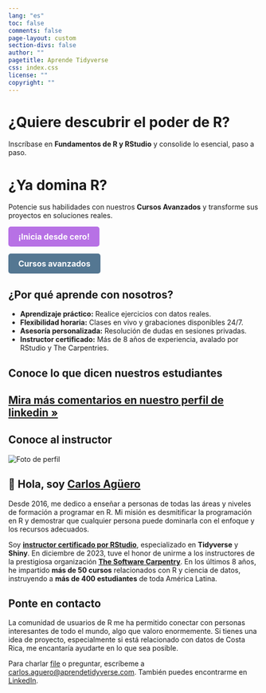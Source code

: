 ```yaml
---
lang: "es"
toc: false
comments: false
page-layout: custom
section-divs: false
author: ""
pagetitle: Aprende Tidyverse
css: index.css
license: ""
copyright: ""
---
```


::: hero-banner
::: content-block
::: hero-text


# ¿Quiere descubrir el poder de R?
Inscríbase en **Fundamentos de R y RStudio** y consolide lo esencial, paso a paso.

# ¿Ya domina R?
Potencie sus habilidades con nuestros **Cursos Avanzados** y transforme sus proyectos en soluciones reales.

::: hero-buttons
<a href="https://aprendetidyverse.com/courses/fundamentos_R.html" style="background-color: #B771E5; color: white; padding: 10px 20px; border: none; border-radius: 5px; text-decoration: none; font-size: 16px; font-weight: bold; display: inline-block; cursor: pointer; transition: background-color 0.3s ease;">¡Inicia desde cero!</a>

<a href="https://aprendetidyverse.com/courses/visualizacion_datos_R.html" style="background-color: #547792; color: white; padding: 10px 20px; border: none; border-radius: 5px; text-decoration: none; font-size: 16px; font-weight: bold; display: inline-block; cursor: pointer; transition: background-color 0.3s ease;">Cursos avanzados</a>
:::
:::


:::
:::

::: content-block

::: content-block
## ¿Por qué aprende con nosotros?

- **Aprendizaje práctico:** Realice ejercicios con datos reales.  
- **Flexibilidad horaria:** Clases en vivo y grabaciones disponibles 24/7.  
- **Asesoría personalizada:** Resolución de dudas en sesiones privadas.  
- **Instructor certificado:** Más de 8 años de experiencia, avalado por RStudio y The Carpentries.
:::


## Conoce lo que dicen nuestros estudiantes

```{=html}
<script src="https://widget.senja.io/widget/fb06a6ac-2804-4eba-b249-8138840eae25/platform.js" type="text/javascript" async></script>
<div class="senja-embed" data-id="fb06a6ac-2804-4eba-b249-8138840eae25" data-mode="shadow" data-lazyload="false" style="display: block; width: 100%;"></div>
```

::: learn-more
## [Mira más comentarios en nuestro perfil de linkedin »](https://www.linkedin.com/in/carlos-aguero-cr/details/recommendations)
:::
:::


::: content-block
## Conoce al instructor

<div class="container">
<div class="image-container">
<img src="me.png" alt="Foto de perfil" class="profile-image">
</div>
<div class="text-container">
<h2>👋 Hola, soy <a href="https://www.linkedin.com/in/carlos-aguero-cr" class="profile-link">Carlos Agüero</a></h2>
<p>Desde 2016, me dedico a enseñar a personas de todas las áreas y niveles de formación a programar en R. Mi misión es desmitificar la programación en R y demostrar que cualquier persona puede dominarla con el enfoque y los recursos adecuados.</p>


</div>
</div>

<p>Soy <a href="https://education.rstudio.com/trainers/" class="profile-link"><strong>instructor certificado por RStudio</strong></a>, especializado en <strong>Tidyverse</strong> y <strong>Shiny</strong>. En diciembre de 2023, tuve el honor de unirme a los instructores de la prestigiosa organización <a href="https://www.software-carpentry.org" class="profile-link"><strong>The Software Carpentry</strong></a>. En los últimos 8 años, he impartido **más de 50 cursos** relacionados con R y ciencia de datos, instruyendo a **más de 400 estudiantes** de toda América Latina.</p>
:::



:::content-block

## Ponte en contacto

La comunidad de usuarios de R me ha permitido conectar con personas interesantes de todo el mundo, algo que valoro enormemente. Si tienes una idea de proyecto, especialmente si está relacionado con datos de Costa Rica, me encantaría ayudarte en lo que sea posible. 


Para charlar [file](codigo.R) o preguntar, escríbeme a <a href="mailto:carlos.aguero@aprendetidyverse.com">carlos.aguero@aprendetidyverse.com</a>. También puedes encontrarme en [LinkedIn](https://www.linkedin.com/in/carlos-aguero-cr).

:::